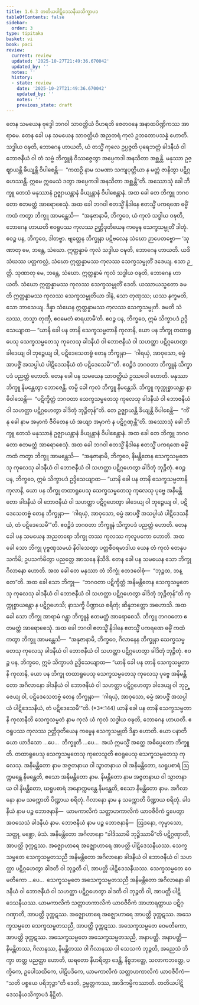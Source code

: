 ```yaml
---
title: 1.6.3 တတိယပါဋိဒေသနီယသိက္ခာပဒ
tableOfContents: false
sidebar:
  order: 3
type: tipitaka
basket: vi
book: paci
review:
  current: review
  updated: '2025-10-27T21:49:36.670042'
  updated_by: ''
  notes: ''
  history:
  - state: review
    date: '2025-10-27T21:49:36.670042'
    updated_by: ''
    notes: ''
    previous_state: draft
---
```



<ReviewStatus review={frontmatter.review} showDetails={true} />

<HypothesisAnnotation frontmatter={frontmatter} />

<DynamicBreadcrumb />

<Division number="562" book="paci" e="ch" v="2" p="231">

<Paragraph number="1627" book="paci">
တေန သမယေန ဗုဒ္ဓေါ ဘဂဝါ သာဝတ္ထိယံ ဝိဟရတိ ဇေတဝနေ အနာထပိဏ္ဍိကဿ အာရာမေ. တေန ခေါ ပန သမယေန သာဝတ္ထိယံ အညတရံ ကုလံ ဥဘတောပသန္နံ ဟောတိ. သဒ္ဓါယ ဝဍ္ဎတိ, ဘောဂေန ဟာယတိ, ယံ တသ္မိံ ကုလေ ဥပ္ပဇ္ဇတိ ပုရေဘတ္တံ ခါဒနီယံ ဝါ ဘောဇနီယံ ဝါ တံ သဗ္ဗံ ဘိက္ခူနံ ဝိဿဇ္ဇေတွာ အပ္ပေကဒါ အနသိတာ အစ္ဆန္တိ. မနုဿာ ဥဇ္ဈာယန္တိ ခိယျန္တိ ဝိပါစေန္တိ—  “ကထဉှိ နာမ သမဏာ သကျပုတ္တိယာ န မတ္တံ ဇာနိတွာ ပဋိဂ္ဂဟေဿန္တိ. ဣမေ ဣမေသံ ဒတွာ အပ္ပေကဒါ အနသိတာ အစ္ဆန္တီ”တိ.
</Paragraph>

<Paragraph number="1628" book="paci">
အဿောသုံ ခေါ ဘိက္ခူ တေသံ မနုဿာနံ ဥဇ္ဈာယန္တာနံ ခိယျန္တာနံ ဝိပါစေန္တာနံ. အထ ခေါ တေ ဘိက္ခူ ဘဂဝတော ဧတမတ္ထံ အာရောစေသုံ. အထ ခေါ ဘဂဝါ ဧတသ္မိံ နိဒါနေ ဧတသ္မိံ ပကရဏေ ဓမ္မိံ ကထံ ကတွာ ဘိက္ခူ အာမန္တေသိ—  “အနုဇာနာမိ, ဘိက္ခဝေ, ယံ ကုလံ သဒ္ဓါယ ဝဍ္ဎတိ, ဘောဂေန ဟာယတိ ဧဝရူပဿ ကုလဿ ဉတ္တိဒုတိယေန ကမ္မေန သေက္ခသမ္မုတိံ ဒါတုံ. ဧဝဉ္စ ပန, ဘိက္ခဝေ, ဒါတဗ္ဗာ. ဗျတ္တေန ဘိက္ခုနာ ပဋိဗလေန သံဃော ဉာပေတဗ္ဗော—
</Paragraph>

</Division>
<Division number="563" book="paci" e="ch" v="2" p="231">

<Paragraph number="1629" book="paci">
‘သုဏာတု မေ, ဘန္တေ, သံဃော. ဣတ္ထန္နာမံ ကုလံ သဒ္ဓါယ ဝဍ္ဎတိ, ဘောဂေန ဟာယတိ. ယဒိ သံဃဿ ပတ္တကလ္လံ, သံဃော ဣတ္ထန္နာမဿ ကုလဿ သေက္ခသမ္မုတိံ ဒဒေယျ. ဧသာ ဉတ္တိ.
</Paragraph>

<Paragraph number="1630" book="paci">
သုဏာတု မေ, ဘန္တေ, သံဃော. ဣတ္ထန္နာမံ ကုလံ သဒ္ဓါယ ဝဍ္ဎတိ, ဘောဂေန ဟာယတိ. သံဃော ဣတ္ထန္နာမဿ ကုလဿ သေက္ခသမ္မုတိံ ဒေတိ. ယဿာယသ္မတော ခမတိ ဣတ္ထန္နာမဿ ကုလဿ သေက္ခသမ္မုတိယာ ဒါနံ, သော တုဏှဿ; ယဿ နက္ခမတိ, သော ဘာသေယျ.
</Paragraph>

<Paragraph number="1631" book="paci">
ဒိန္နာ သံဃေန ဣတ္ထန္နာမဿ ကုလဿ သေက္ခသမ္မုတိ. ခမတိ သံဃဿ, တသ္မာ တုဏှီ, ဧဝမေတံ ဓာရယာမီ’တိ.
</Paragraph>

<Paragraph number="1632" book="paci">
ဧဝဉ္စ ပန, ဘိက္ခဝေ, ဣမံ သိက္ခာပဒံ ဥဒ္ဒိသေယျာထ—
</Paragraph>

<Paragraph number="1633" book="paci">
<Emphasis>“ယာနိ ခေါ ပန တာနိ သေက္ခသမ္မတာနိ ကုလာနိ, ယော ပန ဘိက္ခု တထာရူပေသု သေက္ခသမ္မတေသု ကုလေသု ခါဒနီယံ ဝါ ဘောဇနီယံ ဝါ သဟတ္ထာ ပဋိဂ္ဂဟေတွာ ခါဒေယျ ဝါ ဘုဉ္ဇေယျ ဝါ, ပဋိဒေသေတဗ္ဗံ တေန ဘိက္ခုနာ—  ‘ဂါရယှံ, အာဝုသော, ဓမ္မံ အာပဇ္ဇိံ အသပ္ပါယံ ပါဋိဒေသနီယံ တံ ပဋိဒေသေမီ’”</Emphasis>တိ.
</Paragraph>

<Paragraph number="1634" book="paci">
ဧဝဉ္စိဒံ ဘဂဝတာ ဘိက္ခူနံ သိက္ခာပဒံ ပညတ္တံ ဟောတိ.
</Paragraph>

</Division>
<Division number="564" book="paci" e="ch" v="2" p="232">

<Paragraph number="1635" book="paci">
တေန ခေါ ပန သမယေန သာဝတ္ထိယံ ဥဿဝေါ ဟောတိ. မနုဿာ ဘိက္ခူ နိမန္တေတွာ ဘောဇေန္တိ. တမ္ပိ ခေါ ကုလံ ဘိက္ခူ နိမန္တေသိ. ဘိက္ခူ ကုက္ကုစ္စာယန္တာ နာဓိဝါသေန္တိ—  “ပဋိက္ခိတ္တံ ဘဂဝတာ သေက္ခသမ္မတေသု ကုလေသု ခါဒနီယံ ဝါ ဘောဇနီယံ ဝါ သဟတ္ထာ ပဋိဂ္ဂဟေတွာ ခါဒိတုံ ဘုဉ္ဇိတုန်”တိ. တေ ဥဇ္ဈာယန္တိ ခိယျန္တိ ဝိပါစေန္တိ—  “ကိံ နု ခေါ နာမ အမှာကံ ဇီဝိတေန ယံ အယျာ အမှာကံ န ပဋိဂ္ဂဏှန္တီ”တိ.
</Paragraph>

<Paragraph number="1636" book="paci">
အဿောသုံ ခေါ ဘိက္ခူ တေသံ မနုဿာနံ ဥဇ္ဈာယန္တာနံ ခိယျန္တာနံ ဝိပါစေန္တာနံ. အထ ခေါ တေ ဘိက္ခူ ဘဂဝတော ဧတမတ္ထံ အာရောစေသုံ. အထ ခေါ ဘဂဝါ ဧတသ္မိံ နိဒါနေ ဧတသ္မိံ ပကရဏေ ဓမ္မိံ ကထံ ကတွာ ဘိက္ခူ အာမန္တေသိ—  “အနုဇာနာမိ, ဘိက္ခဝေ, နိမန္တိတေန သေက္ခသမ္မတေသု ကုလေသု ခါဒနီယံ ဝါ ဘောဇနီယံ ဝါ သဟတ္ထာ ပဋိဂ္ဂဟေတွာ ခါဒိတုံ ဘုဉ္ဇိတုံ. ဧဝဉ္စ ပန, ဘိက္ခဝေ, ဣမံ သိက္ခာပဒံ ဥဒ္ဒိသေယျာထ—
</Paragraph>

<Paragraph number="1637" book="paci">
<Emphasis>“ယာနိ ခေါ ပန တာနိ သေက္ခသမ္မတာနိ ကုလာနိ, ယော ပန ဘိက္ခု တထာရူပေသု သေက္ခသမ္မတေသု ကုလေသု ပုဗ္ဗေ အနိမန္တိတော ခါဒနီယံ ဝါ ဘောဇနီယံ ဝါ သဟတ္ထာ ပဋိဂ္ဂဟေတွာ ခါဒေယျ ဝါ ဘုဉ္ဇေယျ ဝါ</Emphasis>, <Emphasis>ပဋိဒေသေတဗ္ဗံ တေန ဘိက္ခုနာ—  ‘ဂါရယှံ, အာဝုသော, ဓမ္မံ အာပဇ္ဇိံ အသပ္ပါယံ ပါဋိဒေသနီယံ, တံ ပဋိဒေသေမီ’”</Emphasis>တိ.
</Paragraph>

<Paragraph number="1638" book="paci">
ဧဝဉ္စိဒံ ဘဂဝတာ ဘိက္ခူနံ သိက္ခာပဒံ ပညတ္တံ ဟောတိ.
</Paragraph>

</Division>
<Division number="565" book="paci" e="ch" v="2" p="233">

<Paragraph number="1639" book="paci">
တေန ခေါ ပန သမယေန အညတရော ဘိက္ခု တဿ ကုလဿ ကုလူပကော ဟောတိ. အထ ခေါ သော ဘိက္ခု ပုဗ္ဗဏှသမယံ နိဝါသေတွာ ပတ္တစီဝရမာဒါယ ယေန တံ ကုလံ တေနုပသင်္ကမိ; ဥပသင်္ကမိတွာ ပညတ္တေ အာသနေ နိသီဒိ. တေန ခေါ ပန သမယေန သော ဘိက္ခု ဂိလာနော ဟောတိ. အထ ခေါ တေ မနုဿာ တံ ဘိက္ခုံ ဧတဒဝေါစုံ—  “ဘုဉ္ဇထ, ဘန္တေ”တိ. အထ ခေါ သော ဘိက္ခု—  “ဘဂဝတာ ပဋိက္ခိတ္တံ အနိမန္တိတေန သေက္ခသမ္မတေသု ကုလေသု ခါဒနီယံ ဝါ ဘောဇနီယံ ဝါ သဟတ္ထာ ပဋိဂ္ဂဟေတွာ ခါဒိတုံ ဘုဉ္ဇိတုန်”တိ ကုက္ကုစ္စာယန္တော န ပဋိဂ္ဂဟေသိ; နာသက္ခိ ပိဏ္ဍာယ စရိတုံ; ဆိန္နဘတ္တော အဟောသိ.
</Paragraph>

<Paragraph number="1640" book="paci">
အထ ခေါ သော ဘိက္ခု အာရာမံ ဂန္တွာ ဘိက္ခူနံ ဧတမတ္ထံ အာရောစေသိ. ဘိက္ခူ ဘဂဝတော ဧတမတ္ထံ အာရောစေသုံ. အထ ခေါ ဘဂဝါ ဧတသ္မိံ နိဒါနေ ဧတသ္မိံ ပကရဏေ ဓမ္မိံ ကထံ ကတွာ ဘိက္ခူ အာမန္တေသိ—  “အနုဇာနာမိ, ဘိက္ခဝေ, ဂိလာနေန ဘိက္ခုနာ သေက္ခသမ္မတေသု ကုလေသု ခါဒနီယံ ဝါ ဘောဇနီယံ ဝါ သဟတ္ထာ ပဋိဂ္ဂဟေတွာ ခါဒိတုံ ဘုဉ္ဇိတုံ. ဧဝဉ္စ ပန, ဘိက္ခဝေ, ဣမံ သိက္ခာပဒံ ဥဒ္ဒိသေယျာထ—
</Paragraph>

</Division>
<Division number="566" book="paci" e="ch" v="2" p="233">

<Paragraph number="1641" book="paci">
<Emphasis>“ယာနိ ခေါ ပန တာနိ သေက္ခသမ္မတာနိ ကုလာနိ, ယော ပန ဘိက္ခု တထာရူပေသု သေက္ခသမ္မတေသု ကုလေသု ပုဗ္ဗေ အနိမန္တိတော အဂိလာနော ခါဒနီယံ ဝါ ဘောဇနီယံ ဝါ သဟတ္ထာ ပဋိဂ္ဂဟေတွာ ခါဒေယျ ဝါ ဘုဉ္ဇေယျ ဝါ, ပဋိဒေသေတဗ္ဗံ တေန ဘိက္ခုနာ—  ‘ဂါရယှံ, အာဝုသော, ဓမ္မံ အာပဇ္ဇိံ အသပ္ပါယံ ပါဋိဒေသနီယံ, တံ ပဋိဒေသေမီ’”</Emphasis>တိ. (*3*:<Emphasis>144</Emphasis>)
</Paragraph>

</Division>
<Division number="567" book="paci" e="ch" v="2" p="233">

<Paragraph number="1642" book="paci">
<Emphasis>ယာနိ ခေါ ပန တာနိ သေက္ခသမ္မတာနိ ကုလာနီ</Emphasis>တိ သေက္ခသမ္မတံ နာမ ကုလံ ယံ ကုလံ သဒ္ဓါယ ဝဍ္ဎတိ, ဘောဂေန ဟာယတိ. ဧဝရူပဿ ကုလဿ ဉတ္တိဒုတိယေန ကမ္မေန သေက္ခသမ္မုတိ ဒိန္နာ ဟောတိ.
</Paragraph>

<Paragraph number="1643" book="paci">
<Emphasis>ယော ပနာ</Emphasis>တိ ယော ယာဒိသော …ပေ…  <Emphasis>ဘိက္ခူ</Emphasis>တိ …ပေ…  အယံ ဣမသ္မိံ အတ္ထေ အဓိပ္ပေတော ဘိက္ခူတိ.
</Paragraph>

<Paragraph number="1644" book="paci">
<Emphasis>တထာရူပေသု သေက္ခသမ္မတေသု ကုလေသူ</Emphasis>တိ ဧဝရူပေသု သေက္ခသမ္မတေသု ကုလေသု.
</Paragraph>

<Paragraph number="1645" book="paci">
<Emphasis>အနိမန္တိတော</Emphasis> နာမ အဇ္ဇတနာယ ဝါ သွာတနာယ ဝါ အနိမန္တိတော, ဃရူပစာရံ ဩက္ကမန္တေ နိမန္တေတိ, ဧသော အနိမန္တိတော နာမ.
</Paragraph>

<Paragraph number="1646" book="paci">
<Emphasis>နိမန္တိတော</Emphasis> နာမ အဇ္ဇတနာယ ဝါ သွာတနာယ ဝါ နိမန္တိတော, ဃရူပစာရံ အနောက္ကမန္တေ နိမန္တေတိ, ဧသော နိမန္တိတော နာမ.
</Paragraph>

<Paragraph number="1647" book="paci">
<Emphasis>အဂိလာနော</Emphasis> နာမ သက္ကောတိ ပိဏ္ဍာယ စရိတုံ.
</Paragraph>

<Paragraph number="1648" book="paci">
<Emphasis>ဂိလာနော</Emphasis> နာမ န သက္ကောတိ ပိဏ္ဍာယ စရိတုံ.
</Paragraph>

<Paragraph number="1649" book="paci">
<Emphasis>ခါဒနီယံ</Emphasis> နာမ ပဉ္စ ဘောဇနာနိ—  ယာမကာလိကံ သတ္တာဟကာလိကံ ယာဝဇီဝိကံ ဌပေတွာ အဝသေသံ ခါဒနီယံ နာမ.
</Paragraph>

<Paragraph number="1650" book="paci">
<Emphasis>ဘောဇနီယံ</Emphasis> နာမ ပဉ္စ ဘောဇနာနိ—  ဩဒနော, ကုမ္မာသော, သတ္တု, မစ္ဆော, မံသံ.
</Paragraph>

<Paragraph number="1651" book="paci">
အနိမန္တိတော အဂိလာနော “ခါဒိဿာမိ ဘုဉ္ဇိဿာမီ”တိ ပဋိဂ္ဂဏှာတိ, အာပတ္တိ ဒုက္ကဋဿ. အဇ္ဈောဟာရေ အဇ္ဈောဟာရေ အာပတ္တိ ပါဋိဒေသနီယဿ.
</Paragraph>

</Division>
<Division number="568" book="paci" e="ch" v="2" p="234">

<Paragraph number="1652" book="paci">
သေက္ခသမ္မတေ သေက္ခသမ္မတသညီ အနိမန္တိတော အဂိလာနော ခါဒနီယံ ဝါ ဘောဇနီယံ ဝါ သဟတ္ထာ ပဋိဂ္ဂဟေတွာ ခါဒတိ ဝါ ဘုဉ္ဇတိ ဝါ, အာပတ္တိ ပါဋိဒေသနီယဿ. သေက္ခသမ္မတေ ဝေမတိကော …ပေ…  သေက္ခသမ္မတေ အသေက္ခသမ္မတသညီ အနိမန္တိတော အဂိလာနော ခါဒနီယံ ဝါ ဘောဇနီယံ ဝါ သဟတ္ထာ ပဋိဂ္ဂဟေတွာ ခါဒတိ ဝါ ဘုဉ္ဇတိ ဝါ, အာပတ္တိ ပါဋိဒေသနီယဿ.
</Paragraph>

<Paragraph number="1653" book="paci">
ယာမကာလိကံ သတ္တာဟကာလိကံ ယာဝဇီဝိကံ အာဟာရတ္ထာယ ပဋိဂ္ဂဏှာတိ, အာပတ္တိ ဒုက္ကဋဿ. အဇ္ဈောဟာရေ အဇ္ဈောဟာရေ အာပတ္တိ ဒုက္ကဋဿ. အသေက္ခသမ္မတေ သေက္ခသမ္မတသညီ, အာပတ္တိ ဒုက္ကဋဿ. အသေက္ခသမ္မတေ ဝေမတိကော, အာပတ္တိ ဒုက္ကဋဿ. အသေက္ခသမ္မတေ အသေက္ခသမ္မတသညီ, အနာပတ္တိ.
</Paragraph>

</Division>
<Division number="569" book="paci" e="ch" v="2" p="234">

<Paragraph number="1654" book="paci">
အနာပတ္တိ—  နိမန္တိတဿ, ဂိလာနဿ, နိမန္တိတဿ ဝါ ဂိလာနဿ ဝါ သေသကံ ဘုဉ္ဇတိ, အညေသံ ဘိက္ခာ တတ္ထ ပညတ္တာ ဟောတိ, ဃရတော နီဟရိတွာ ဒေန္တိ, နိစ္စဘတ္တေ, သလာကဘတ္တေ, ပက္ခိကေ, ဥပေါသထိကေ, ပါဋိပဒိကေ, ယာမကာလိကံ သတ္တာဟကာလိကံ ယာဝဇီဝိကံ—  “သတိ ပစ္စယေ ပရိဘုဉ္ဇာ”တိ ဒေတိ, ဥမ္မတ္တကဿ, အာဒိကမ္မိကဿာတိ.

</Paragraph>
</Division>

<Paragraph number="1655" type="center" book="paci">
တတိယပါဋိဒေသနီယသိက္ခာပဒံ နိဋ္ဌိတံ.
</Paragraph>